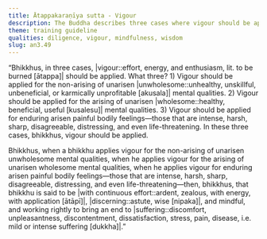 ```yaml
---
title: Ātappakaraṇīya sutta - Vigour
description: The Buddha describes three cases where vigour should be applied.
theme: training guideline
qualities: diligence, vigour, mindfulness, wisdom
slug: an3.49
---
```


“Bhikkhus, in three cases, |vigour::effort, energy, and enthusiasm, lit. to be burned [ātappa]| should be applied. What three? 1) Vigour should be applied for the non-arising of unarisen |unwholesome::unhealthy, unskillful, unbeneficial, or karmically unprofitable [akusala]| mental qualities. 2) Vigour should be applied for the arising of unarisen |wholesome::healthy, beneficial, useful [kusalesu]| mental qualities. 3) Vigour should be applied for enduring arisen painful bodily feelings—those that are intense, harsh, sharp, disagreeable, distressing, and even life-threatening. In these three cases, bhikkhus, vigour should be applied.

Bhikkhus, when a bhikkhu applies vigour for the non-arising of unarisen unwholesome mental qualities, when he applies vigour for the arising of unarisen wholesome mental qualities, when he applies vigour for enduring arisen painful bodily feelings—those that are intense, harsh, sharp, disagreeable, distressing, and even life-threatening—then, bhikkhus, that bhikkhu is said to be |with continuous effort::ardent, zealous, with energy, with application [ātāpī]|, |discerning::astute, wise [nipaka]|, and mindful, and working rightly to bring an end to |suffering::discomfort, unpleasantness, discontentment, dissatisfaction, stress, pain, disease, i.e. mild or intense suffering [dukkha]|.”